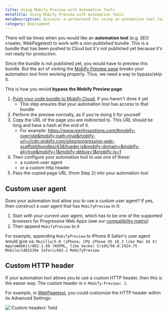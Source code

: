 ```yaml
---
title: Using Mobify Preview with Automation Tools
metaTitle: Using Mobify Preview with Automation Tools
metaDescription: Discover a workaround for using an automation tool together with Mobify Preview.
category: Deployment
---
```


There will be times when you would like an **automation tool** (e.g. SEO crawler, WebPagetest) to work with a _non-published_ bundle. This is a bundle that has been pushed to Cloud but it's not published yet because it's not ready for production.

Since the bundle is not published yet, you would have to preview this bundle. But the act of visiting the [Mobify Preview page](https://preview.mobify.com/) breaks your automation tool from working properly. Thus, we need a way to bypass/skip it.

This is how you would **bypass the Mobify Preview page**:

1. [Push your code bundle to Mobify Cloud](../../../get-started/architecture/overview#mobify-cloud), if you haven't done it yet
    - This step ensures that your automation tool has access to that bundle
2. Perform the preview normally, as if you're doing it for yourself
3. Copy the URL of the page you are redirected to. This URL should be long and have a hash at the end of it.
    - For example: https://www.merlinspotions.com/#mobify-override&mobify-path=true&mobify-url=//cdn.mobify.com/sites/progressive-web-scaffold/bundles/438/loader.js&mobify-domain=&mobify-all=true&mobify=1&mobify-debug=1&mobify-js=1
4. Then configure your automation tool to use one of these:
    - a custom user agent
    - or a custom http header
5. Pass the copied page URL (from Step 2) into your automation tool

## Custom user agent

Does your automation tool allow you to use a custom user agent? If yes, then construct a user agent that has `MobifyPreview` in it:

1. Start with your current user agent, which has to be one of the supported browsers for Progressive Web Apps (see our [compatibility matrix](../../../get-started/architecture/browser-compatibility))
2. Then append `MobifyPreview` to it

For example, appending `MobifyPreview` to iPhone 8 Safari's user agent would give us:
`Mozilla/5.0 (iPhone; CPU iPhone OS 10_3 like Mac OS X) AppleWebKit/602.1.50 (KHTML, like Gecko) CriOS/56.0.2924.75 Mobile/14E5239e Safari/602.1 MobifyPreview`

## Custom HTTP header

If your automation tool allows you to use a custom HTTP header, then this is the easier way. The custom header is `X-Mobify-Preview: 1`.

For example, in [WebPagetest](http://www.webpagetest.org), you could customize the HTTP header within its Advanced Settings:

!['Custom headers' field](webpagetest-custom-header.png)
